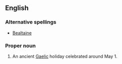==English==
{{wikipedia}}
===Alternative spellings===
*[[Bealtaine]]


===Proper noun===
{{en-proper-noun}}

#An ancient [[Gaels|Gaelic]] holiday celebrated around May 1.